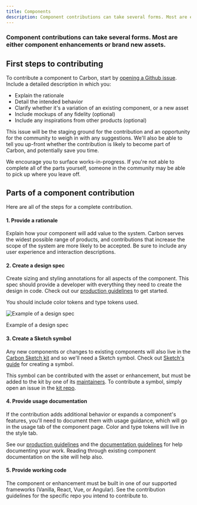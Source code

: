 ```yaml
---
title: Components
description: Component contributions can take several forms. Most are either component enhancements or brand new assets.
---
```


### Component contributions can take several forms. Most are either component enhancements or brand new assets.

## First steps to contributing

To contribute a component to Carbon, start by [opening a Github issue](https://github.com/carbon-design-system/carbon/issues/new?assignees=&labels=type%3A+enhancement+%F0%9F%92%A1&template=feature-request-or-enhancement.md&title=). Include a detailed description in which you:

- Explain the rationale
- Detail the intended behavior
- Clarify whether it's a variation of an existing component, or a new asset
- Include mockups of any fidelity (optional)
- Include any inspirations from other products (optional)

This issue will be the staging ground for the contribution and an opportunity for the community to weigh in with any suggestions. We'll also be able to tell you up-front whether the contribution is likely to become part of Carbon, and potentially save you time.

We encourage you to surface works-in-progress. If you're not able to complete all of the parts yourself, someone in the community may be able to pick up where you leave off.

## Parts of a component contribution

Here are all of the steps for a complete contribution.

#### 1. Provide a rationale

Explain how your component will add value to the system. Carbon serves the widest possible range of products, and contributions that increase the scope of the system are more likely to be accepted. Be sure to include any user experience and interaction descriptions.

#### 2. Create a design spec

Create sizing and styling annotations for all aspects of the component. This spec should provide a developer with everything they need to create the design in code. Check out our [production guidelines](https://github.com/carbon-design-system/carbon-website/wiki/Production-guidelines#spec-guidelines) to get started.

You should include color tokens and type tokens used.

<Row>
<Column colLg={8}>

![Example of a design spec](images/content-switcher-style-1.png)

<Caption>Example of a design spec</Caption>

</Column>
</Row>

#### 3. Create a Sketch symbol

Any new components or changes to existing components will also live in the [Carbon Sketch kit](/get-started/design#get-the-kit) and so we'll need a Sketch symbol. Check out [Sketch's guide](https://www.sketch.com/docs/symbols/creating-symbols/) for creating a symbol.

This symbol can be contributed with the asset or enhancement, but must be added to the kit by one of its [maintainers](/how-to-contribute/overview/overview#maintainers). To contribute a symbol, simply open an issue in the [kit repo](https://github.com/carbon-design-system/carbon-design-kit/issues).

#### 4. Provide usage documentation

If the contribution adds additional behavior or expands a component's features, you'll need to document them with usage guidance, which will go in the usage tab of the component page. Color and type tokens will live in the style tab.

See our [production guidelines](https://github.com/carbon-design-system/carbon-website/wiki/Production-guidelines#spec-guidelines) and the [documentation guidelines](/how-to-contribute/documentation) for help documenting your work. Reading through existing component documentation on the site will help also.

#### 5. Provide working code

The component or enhancement must be built in one of our supported frameworks (Vanilla, React, Vue, or Angular). See the contribution guidelines for the specific repo you intend to contribute to.

<Row className="resource-card-group">
<Column colMd={4} colLg={4} noGutterSm>
    <ResourceCard
      subTitle="Contribute to Carbon Components React"
      href="https://github.com/carbon-design-system/carbon/blob/master/.github/CONTRIBUTING.md"
      >

<MdxIcon name="github" />

  </ResourceCard>
</Column>
<Column colLg={4} colMd={4} noGutterSm>
  <ResourceCard
    subTitle="Contribute to Carbon Components Angular"
    href="https://github.com/IBM/carbon-components-angular/blob/master/README.md#contributing"
    >

<MdxIcon name="github" />

  </ResourceCard>

</Column>

<Column colMd={4} colLg={4} noGutterSm>
    <ResourceCard
      subTitle="Contribute to Carbon Components Vue"
      href="https://github.com/carbon-design-system/carbon-components-vue/blob/master/.github/CONTRIBUTING.md"
      >

<MdxIcon name="github" />

  </ResourceCard>
</Column>
</Row>
